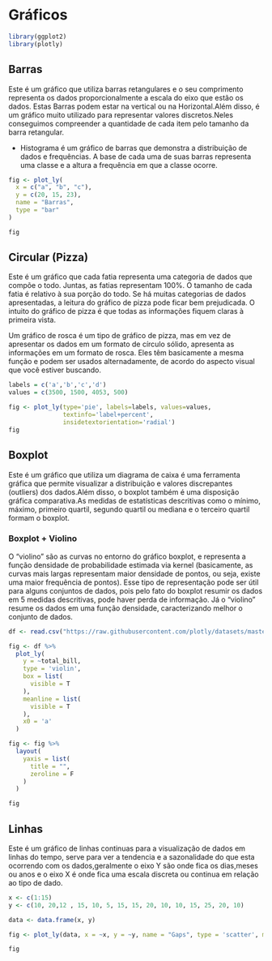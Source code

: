 # Gráficos

```r
library(ggplot2)
library(plotly)
```


## Barras  

Este é um gráfico que utiliza barras retangulares e o seu comprimento representa os dados proporcionalmente a escala do eixo que estão os dados. Estas Barras podem estar na vertical ou na Horizontal.Além disso, é um gráfico muito utilizado para representar valores discretos.Neles conseguimos compreender a quantidade de cada item pelo tamanho da barra retangular.

- Histograma é um gráfico de barras que demonstra a distribuição de dados e frequências. A base de cada uma de suas barras representa uma classe e a altura a frequência em que a classe ocorre.



```r

fig <- plot_ly(
  x = c("a", "b", "c"),
  y = c(20, 15, 23),
  name = "Barras",
  type = "bar"
)

fig
```

## Circular (Pizza)

Este é um gráfico que cada fatia representa uma categoria de dados que compõe o todo. Juntas, as fatias representam 100%. O tamanho de cada fatia é relativo à sua porção do todo. Se há muitas categorias de dados apresentadas, a leitura do gráfico de pizza pode ficar bem prejudicada. O intuito do gráfico de pizza é que todas as informações fiquem claras à primeira vista.

Um gráfico de rosca é um tipo de gráfico de pizza, mas em vez de apresentar os dados em um formato de círculo sólido, apresenta as informações em um formato de rosca. Eles têm basicamente a mesma função e podem ser usados alternadamente, de acordo do aspecto visual que você estiver buscando.



```r
labels = c('a','b','c','d')
values = c(3500, 1500, 4053, 500)

fig <- plot_ly(type='pie', labels=labels, values=values, 
               textinfo='label+percent',
               insidetextorientation='radial')
fig
```


## Boxplot

Este é um gráfico que utiliza um diagrama de caixa é uma ferramenta gráfica que permite visualizar a distribuição e valores discrepantes (outliers) dos dados.Além disso, o boxplot também é uma disposição gráfica comparativa.As medidas de estatísticas descritivas como o mínimo, máximo, primeiro quartil, segundo quartil ou mediana e o terceiro quartil formam o boxplot.

### Boxplot + Violino

O “violino” são as curvas no entorno do gráfico boxplot, e representa a função densidade de probabilidade estimada via kernel (basicamente, as curvas mais largas representam maior densidade de pontos, ou seja, existe uma maior frequência de pontos). Esse tipo de representação pode ser útil para alguns conjuntos de dados, pois pelo fato do boxplot resumir os dados em 5 medidas descritivas, pode haver perda de informação. Já o “violino” resume os dados em uma função densidade, caracterizando melhor o conjunto de dados.



```r
df <- read.csv("https://raw.githubusercontent.com/plotly/datasets/master/violin_data.csv")

fig <- df %>%
  plot_ly(
    y = ~total_bill,
    type = 'violin',
    box = list(
      visible = T
    ),
    meanline = list(
      visible = T
    ),
    x0 = 'a'
  ) 

fig <- fig %>%
  layout(
    yaxis = list(
      title = "",
      zeroline = F
    )
  )

fig
```


## Linhas

Este é um gráfico de linhas continuas para a visualização de dados em linhas do tempo, serve para ver a tendencia e a sazonalidade do que esta ocorrendo com os dados,geralmente o eixo Y são onde fica os dias,meses ou anos e o eixo X é onde fica uma escala discreta ou continua em relação ao tipo de dado.

```r


x <- c(1:15)
y <- c(10, 20,12 , 15, 10, 5, 15, 15, 20, 10, 10, 15, 25, 20, 10)

data <- data.frame(x, y)

fig <- plot_ly(data, x = ~x, y = ~y, name = "Gaps", type = 'scatter', mode = 'lines') 

fig
```

